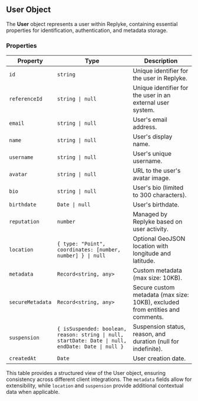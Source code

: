 ## User Object

The **User** object represents a user within Replyke, containing essential properties for identification, authentication, and metadata storage.

### Properties

| **Property**       | **Type**                                       | **Description**                                                   |
|-------------------|-------------------------------------------|-----------------------------------------------------------------|
| `id`              | `string`                                   | Unique identifier for the user in Replyke.                       |
| `referenceId`     | `string \| null`                          | Unique identifier for the user in an external user system.       |
| `email`           | `string \| null`                          | User's email address.                                            |
| `name`            | `string \| null`                          | User's display name.                                             |
| `username`        | `string \| null`                          | User's unique username.                                          |
| `avatar`          | `string \| null`                          | URL to the user's avatar image.                                  |
| `bio`             | `string \| null`                          | User's bio (limited to 300 characters).                          |
| `birthdate`       | `Date \| null`                            | User's birthdate.                                                |
| `reputation`      | `number`                                   | Managed by Replyke based on user activity.                      |
| `location`        | `{ type: "Point", coordinates: [number, number] } \| null` | Optional GeoJSON location with longitude and latitude. |
| `metadata`        | `Record<string, any>`                      | Custom metadata (max size: 10KB).                                |
| `secureMetadata`  | `Record<string, any>`                      | Secure custom metadata (max size: 10KB), excluded from entities and comments. |
| `suspension`      | `{ isSuspended: boolean, reason: string \| null, startDate: Date \| null, endDate: Date \| null }` | Suspension status, reason, and duration (null for indefinite). |
| `createdAt`       | `Date`                                     | User creation date.                                              |

This table provides a structured view of the User object, ensuring consistency across different client integrations. The `metadata` fields allow for extensibility, while `location` and `suspension` provide additional contextual data when applicable.

